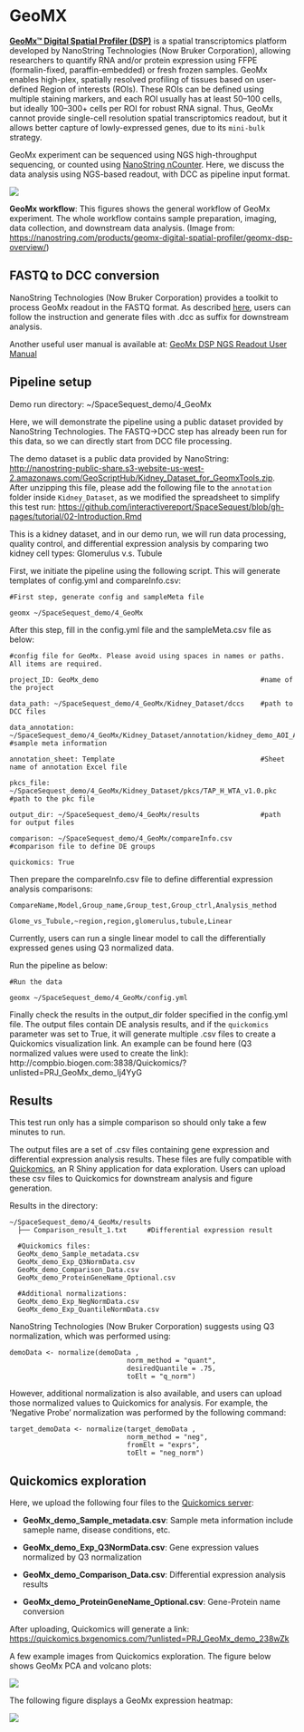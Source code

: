 # GeoMX

[**GeoMx™ Digital Spatial Profiler (DSP)**](https://nanostring.com/products/geomx-digital-spatial-profiler/geomx-dsp-overview/){target="_blank"} is a spatial transcriptomics platform developed by NanoString Technologies (Now Bruker Corporation), allowing researchers to quantify RNA and/or protein expression using FFPE (formalin-fixed, paraffin-embedded) or fresh frozen samples. GeoMx enables high-plex, spatially resolved profiling of tissues based on user-defined Region of interests (ROIs). These ROIs can be defined using multiple staining markers, and each ROI usually has at least 50–100 cells, but ideally 100–300+ cells per ROI for robust RNA signal. Thus, GeoMx cannot provide single-cell resolution spatial transcriptomics readout, but it allows better capture of lowly-expressed genes, due to its `mini-bulk` strategy.

GeoMx experiment can be sequenced using NGS high-throughput sequencing, or counted using [NanoString nCounter](https://nanostring.com/products/ncounter-analysis-system/ncounter-systems-overview/){target="_blank"}. Here, we discuss the data analysis using NGS-based readout, with DCC as pipeline input format.

[![](https://nanostring.com/wp-content/uploads/IM_MK4289_geomx_workflow_simplified_R4-01.png)](https://nanostring.com/wp-content/uploads/IM_MK4289_geomx_workflow_simplified_R4-01.png){target="_blank"}

**GeoMx workflow**: This figures shows the general workflow of GeoMx experiment. The whole workflow contains sample preparation, imaging, data collection, and downstream data analysis. (Image from: [https://nanostring.com/products/geomx-digital-spatial-profiler/geomx-dsp-overview/](https://nanostring.com/products/geomx-digital-spatial-profiler/geomx-dsp-overview/){target="_blank"})

## FASTQ to DCC conversion

NanoString Technologies (Now Bruker Corporation) provides a toolkit to process GeoMx readout in the FASTQ format. As described [here](https://cumulus.readthedocs.io/en/stable/geomxngs/index.html){target="_blank"}, users can follow the instruction and generate files with .dcc as suffix for downstream analysis. 

Another useful user manual is available at: [GeoMx DSP NGS Readout User Manual](https://nanostring.com/wp-content/uploads/2022/06/MAN-10153-01-GeoMx-DSP-NGS-Readout-User-Manual.pdf){target="_blank"}

## Pipeline setup

Demo run directory: ~/SpaceSequest_demo/4_GeoMx

Here, we will demonstrate the pipeline using a public dataset provided by NanoString Technologies. The FASTQ->DCC step has already been run for this data, so we can directly start from DCC file processing.

The demo dataset is a public data provided by NanoString: [http://nanostring-public-share.s3-website-us-west-2.amazonaws.com/GeoScriptHub/Kidney_Dataset_for_GeomxTools.zip](http://nanostring-public-share.s3-website-us-west-2.amazonaws.com/GeoScriptHub/Kidney_Dataset_for_GeomxTools.zip){target="_blank"}. After unzipping this file, please add the following file to the `annotation` folder inside `Kidney_Dataset`, as we modified the spreadsheet to simplify this test run: [https://github.com/interactivereport/SpaceSequest/blob/gh-pages/tutorial/02-Introduction.Rmd](https://github.com/interactivereport/SpaceSequest/blob/gh-pages/geomx/kidney_demo_AOI_Annotations_selected_clean.xlsx){target="_blank"}

This is a kidney dataset, and in our demo run, we will run data processing, quality control, and differential expression analysis by comparing two kidney cell types: Glomerulus v.s. Tubule
    
First, we initiate the pipeline using the following script. This will generate templates of config.yml and compareInfo.csv:

```
#First step, generate config and sampleMeta file

geomx ~/SpaceSequest_demo/4_GeoMx
```

After this step, fill in the config.yml file and the sampleMeta.csv file as below:

```
#config file for GeoMx. Please avoid using spaces in names or paths. All items are required.

project_ID: GeoMx_demo                                        #name of the project

data_path: ~/SpaceSequest_demo/4_GeoMx/Kidney_Dataset/dccs    #path to DCC files

data_annotation: ~/SpaceSequest_demo/4_GeoMx/Kidney_Dataset/annotation/kidney_demo_AOI_Annotations_selected_clean.xlsx        #sample meta information

annotation_sheet: Template                                    #Sheet name of annotation Excel file

pkcs_file: ~/SpaceSequest_demo/4_GeoMx/Kidney_Dataset/pkcs/TAP_H_WTA_v1.0.pkc       #path to the pkc file

output_dir: ~/SpaceSequest_demo/4_GeoMx/results               #path for output files

comparison: ~/SpaceSequest_demo/4_GeoMx/compareInfo.csv       #comparison file to define DE groups

quickomics: True                                  
```

Then prepare the compareInfo.csv file to define differential expression analysis comparisons:

```
CompareName,Model,Group_name,Group_test,Group_ctrl,Analysis_method

Glome_vs_Tubule,~region,region,glomerulus,tubule,Linear
```

Currently, users can run a single linear model to call the differentially expressed genes using Q3 normalized data.

Run the pipeline as below:

```
#Run the data

geomx ~/SpaceSequest_demo/4_GeoMx/config.yml

```
Finally check the results in the output_dir folder specified in the config.yml file. The output files contain DE analysis results, and if the `quickomics` parameter was set to True, it will generate multiple .csv files to create a Quickomics visualization link. An example can be found here (Q3 normalized values were used to create the link): http://compbio.biogen.com:3838/Quickomics/?unlisted=PRJ_GeoMx_demo_Ij4YyG

## Results

This test run only has a simple comparison so should only take a few minutes to run.

The output files are a set of .csv files containing gene expression and differential expression analysis results. These files are fully compatible with [Quickomics](https://academic.oup.com/bioinformatics/article/37/20/3670/6254183){target="_blank"}, an R Shiny application for data exploration. Users can upload these csv files to Quickomics for downstream analysis and figure generation.

Results in the directory:

```
~/SpaceSequest_demo/4_GeoMx/results
  ├── Comparison_result_1.txt     #Differential expression result
  
  #Quickomics files:
  GeoMx_demo_Sample_metadata.csv
  GeoMx_demo_Exp_Q3NormData.csv
  GeoMx_demo_Comparison_Data.csv
  GeoMx_demo_ProteinGeneName_Optional.csv
  
  #Additional normalizations:
  GeoMx_demo_Exp_NegNormData.csv
  GeoMx_demo_Exp_QuantileNormData.csv
```

NanoString Technologies (Now Bruker Corporation) suggests using Q3 normalization, which was performed using:

```
demoData <- normalize(demoData ,
                             norm_method = "quant", 
                             desiredQuantile = .75,
                             toElt = "q_norm")
```

However, additional normalization is also available, and users can upload those normalized values to Quickomics for analysis. For example, the 'Negative Probe' normalization was performed by the following command:

```
target_demoData <- normalize(target_demoData ,
                             norm_method = "neg", 
                             fromElt = "exprs",
                             toElt = "neg_norm")
```

## Quickomics exploration

Here, we upload the following four files to the [Quickomics server](https://quickomics.bxgenomics.com/){target="_blank"}:

 - **GeoMx_demo_Sample_metadata.csv**: Sample meta information include sameple name, disease conditions, etc.
 
 - **GeoMx_demo_Exp_Q3NormData.csv**: Gene expression values normalized by Q3 normalization
 
 - **GeoMx_demo_Comparison_Data.csv**: Differential expression analysis results

 - **GeoMx_demo_ProteinGeneName_Optional.csv**: Gene-Protein name conversion

After uploading, Quickomics will generate a link: [https://quickomics.bxgenomics.com/?unlisted=PRJ_GeoMx_demo_238wZk](https://quickomics.bxgenomics.com/?unlisted=PRJ_GeoMx_demo_238wZk){target="_blank"}

A few example images from Quickomics exploration. The figure below shows GeoMx PCA and volcano plots:

[![](https://interactivereport.github.io/SpaceSequest/images/GeoMx_demo_plots.png)](https://interactivereport.github.io/SpaceSequest/images/GeoMx_demo_plots.png){target="_blank"}

The following figure displays a GeoMx expression heatmap:

[![](https://interactivereport.github.io/SpaceSequest/images/GeoMx_demo_heatmap.png)](https://interactivereport.github.io/SpaceSequest/images/GeoMx_demo_heatmap.png){target="_blank"}
